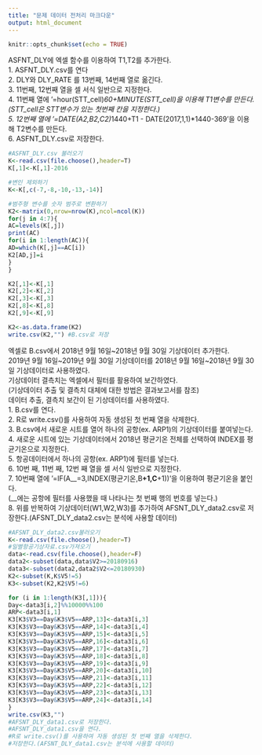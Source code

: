 ---
title: "문제 데이터 전처리 마크다운"
output: html_document
---

```{r setup, include=FALSE}
knitr::opts_chunk$set(echo = TRUE)
```

ASFNT_DLY에 엑셀 함수를 이용하여 T1,T2를 추가한다.  
1. ASFNT_DLY.csv를 연다  
2. DLY와 DLY_RATE 를 13번째, 14번째 열로 옮긴다.   
3. 11번째, 12번째 열을 셀 서식 일반으로 지정한다.   
4. 11번째 열에 '=hour(STT_cell)*60+MINUTE(STT_cell)을 이용해 T1변수를 만든다.(STT_cell은 STT변수가 있는 첫번째 칸을 지정한다.)   
5. 12번째 열에 '=DATE(A2,B2,C2)*1440+T1 - DATE(2017,1,1)*1440-369'을 이용해 T2변수를 만든다.   
6. ASFNT_DLY.csv로 저장한다.   
```{r}
#ASFNT_DLY.csv 불러오기
K<-read.csv(file.choose(),header=T)
K[,1]<-K[,1]-2016

#변인 제외하기
K<-K[,c(-7,-8,-10,-13,-14)]

#범주형 변수를 숫자 범주로 변환하기
K2<-matrix(0,nrow=nrow(K),ncol=ncol(K))
for(j in 4:7){
AC=levels(K[,j])
print(AC)
for(i in 1:length(AC)){
AD=which(K[,j]==AC[i])
K2[AD,j]=i
}
}

K2[,1]<-K[,1]
K2[,2]<-K[,2]
K2[,3]<-K[,3]
K2[,8]<-K[,8]
K2[,9]<-K[,9]

K2<-as.data.frame(K2)
write.csv(K2,"") #B.csv로 저장
```

엑셀로 B.csv에서 2018년 9월 16일~2018년 9월 30일 기상데이터 추가한다.   
2019년 9월 16일~2019년 9월 30일 기상데이터를 2018년 9월 16일~2018년 9월 30일 기상데이터로 사용하였다.    
기상데이터 결측치는 엑셀에서 필터를 활용하여 보간하였다.   
(기상데이터 추출 및 결측치 대체에 대한 방법은 결과보고서를 참조)   
데이터 추출, 결측치 보간이 된 기상데이터를 사용하였다.   
1. B.csv를 연다.   
2. R로 write.csv()를 사용하여 자동 생성된 첫 번째 열을 삭제한다.   
3. B.csv에서 새로운 시트를 열어 하나의 공항(ex. ARP1)의 기상데이터를 붙여넣는다.   
4. 새로운 시트에 있는 기상데이터에서 2018년 평균기온 전체를 선택하여 INDEX를 평균기온으로 지정한다.   
5. 항공데이터에서 하나의 공항(ex. ARP1)에 필터를 넣는다.    
6. 10번 째, 11번 째, 12번 째 열을 셀 서식 일반으로 지정한다.    
7. 10번째 열에 '=IF(A__=3,INDEX(평균기온,B__+1,C__+1))'을 이용하여 평균기온을 붙인다.   
(__에는 공항에 필터를 사용했을 때 나타나는 첫 번째 행의 번호를 넣는다.)    
8. 위를 반복하여 기상데이터(W1,W2,W3)를 추가하여 AFSNT_DLY_data2.csv로 저장한다.(AFSNT_DLY_data2.csv는 분석에 사용할 데이터)    
```{r}
#AFSNT_DLY_data2.csv불러오기
K<-read.csv(file.choose(),header=T)
#일별항공기상자료.csv가져오기
data<-read.csv(file.choose(),header=F)
data2<-subset(data,data$V2>=20180916)
data3<-subset(data2,data2$V2<=20180930)
K2<-subset(K,K$V5!=5)
K3<-subset(K2,K2$V5!=6)

for (i in 1:length(K3[,1])){
Day<-data3[i,2]%%10000%%100
ARP<-data3[i,1]
K3[K3$V3==Day&K3$V5==ARP,13]<-data3[i,3]
K3[K3$V3==Day&K3$V5==ARP,14]<-data3[i,4]
K3[K3$V3==Day&K3$V5==ARP,15]<-data3[i,5]
K3[K3$V3==Day&K3$V5==ARP,16]<-data3[i,6]
K3[K3$V3==Day&K3$V5==ARP,17]<-data3[i,7]
K3[K3$V3==Day&K3$V5==ARP,18]<-data3[i,8]
K3[K3$V3==Day&K3$V5==ARP,19]<-data3[i,9]
K3[K3$V3==Day&K3$V5==ARP,20]<-data3[i,10]
K3[K3$V3==Day&K3$V5==ARP,21]<-data3[i,11]
K3[K3$V3==Day&K3$V5==ARP,22]<-data3[i,12]
K3[K3$V3==Day&K3$V5==ARP,23]<-data3[i,13]
K3[K3$V3==Day&K3$V5==ARP,24]<-data3[i,14]
}
write.csv(K3,"")
#AFSNT_DLY_data1.csv로 저장한다.
#AFSNT_DLY_data1.csv을 연다.
#R로 write.csv()를 사용하여 자동 생성된 첫 번째 열을 삭제한다.
#저장한다.(AFSNT_DLY_data1.csv는 분석에 사용할 데이터)
```